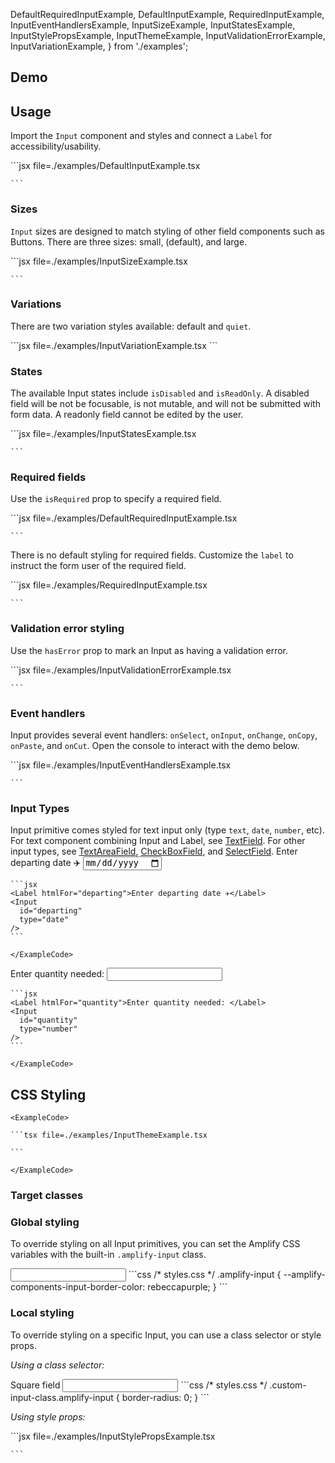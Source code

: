 
  DefaultRequiredInputExample,
  DefaultInputExample,
  RequiredInputExample,
  InputEventHandlersExample,
  InputSizeExample,
  InputStatesExample,
  InputStylePropsExample,
  InputThemeExample,
  InputValidationErrorExample,
  InputVariationExample,
} from './examples';

## Demo

<InputDemo />

## Usage

Import the `Input` component and styles and connect a `Label` for accessibility/usability.

<Example>
  <DefaultInputExample />
  <ExampleCode>
    ```jsx file=./examples/DefaultInputExample.tsx

    ```

</ExampleCode>
</Example>

### Sizes

`Input` sizes are designed to match styling of other field components such as Buttons. There are three sizes: small, (default), and large.

<Example>
  <InputSizeExample />
  <ExampleCode>
    ```jsx file=./examples/InputSizeExample.tsx

    ```

  </ExampleCode>
</Example>

### Variations

There are two variation styles available: default and `quiet`.

<Example>
  <InputVariationExample />
  <ExampleCode>
  ```jsx file=./examples/InputVariationExample.tsx
  ```
  </ExampleCode>

</Example>

### States

The available Input states include `isDisabled` and `isReadOnly`. A disabled field will be not be focusable, is not mutable, and will not be submitted with form data. A readonly field cannot be edited by the user.

<Example>
  <InputStatesExample />
  <ExampleCode>
    ```jsx file=./examples/InputStatesExample.tsx

    ```

  </ExampleCode>
</Example>

### Required fields

Use the `isRequired` prop to specify a required field.

<Example>
  <DefaultRequiredInputExample />
  <ExampleCode>
    ```jsx file=./examples/DefaultRequiredInputExample.tsx

    ```

  </ExampleCode>
</Example>

There is no default styling for required fields. Customize the `label` to instruct the form user of the required field.

<Example>
  <RequiredInputExample />
  <ExampleCode>
    ```jsx file=./examples/RequiredInputExample.tsx

    ```

  </ExampleCode>
</Example>

### Validation error styling

Use the `hasError` prop to mark an Input as having a validation error.

<Example>
  <InputValidationErrorExample />
  <ExampleCode>
    ```jsx file=./examples/InputValidationErrorExample.tsx

    ```

  </ExampleCode>
</Example>

### Event handlers

Input provides several event handlers: `onSelect`, `onInput`, `onChange`, `onCopy`, `onPaste`, and `onCut`. Open the console to interact with the demo below. 

<Example>
  <InputEventHandlersExample />
  <ExampleCode>
    ```jsx file=./examples/InputEventHandlersExample.tsx

    ```

  </ExampleCode>
</Example>

<StandardHTMLAttributes component="Input" link="input" element="<input>" />

### Input Types
Input primitive comes styled for text input only (type `text`, `date`, `number`, etc). For text component combining Input and Label, see [TextField](/textfield). For other input types, see [TextAreaField](/textareafield), [CheckBoxField](/checkboxfield), and [SelectField](/selectfield).
  <Example>
    <Label htmlFor="departing">Enter departing date ✈️</Label>
    <Input
      id="departing"
      type="date"
    />
    <ExampleCode>

    ```jsx
    <Label htmlFor="departing">Enter departing date ✈️</Label>
    <Input
      id="departing"
      type="date"
    />
    ```

    </ExampleCode>

  </Example>
  <Example>
    <Label htmlFor="quantity">Enter quantity needed: </Label>
    <Input
      id="quantity"
      type="number"
    />
    <ExampleCode>

    ```jsx
    <Label htmlFor="quantity">Enter quantity needed: </Label>
    <Input
      id="quantity"
      type="number"
    />
    ```

    </ExampleCode>

  </Example>

## CSS Styling

<ThemeExample component="Input">
  <Example>
    <InputThemeExample />
    
    <ExampleCode>

    ```tsx file=./examples/InputThemeExample.tsx

    ```

    </ExampleCode>
  </Example>
</ThemeExample>

### Target classes

<ComponentStyleDisplay componentName="Input" />

### Global styling

To override styling on all Input primitives, you can set the Amplify CSS variables with the built-in `.amplify-input` class.

<Example>
  <Input
    className="globally-styled-input"
  />
  <ExampleCode>
    ```css
    /* styles.css */
    .amplify-input {
      --amplify-components-input-border-color: rebeccapurple;
    }
    ```
  </ExampleCode>
</Example>

### Local styling

To override styling on a specific Input, you can use a class selector or style props.

_Using a class selector:_

<Example>
  <Label htmlFor="custom-input">Square field</Label>
  <Input className="custom-input-class" id="custom-input" />
  <ExampleCode>
    ```css
    /* styles.css */
    .custom-input-class.amplify-input {
      border-radius: 0;
    }
    ```
  </ExampleCode>
</Example>

_Using style props:_

<Example>
  <InputStylePropsExample />
  <ExampleCode>
    ```jsx file=./examples/InputStylePropsExample.tsx

    ```

  </ExampleCode>
</Example>
